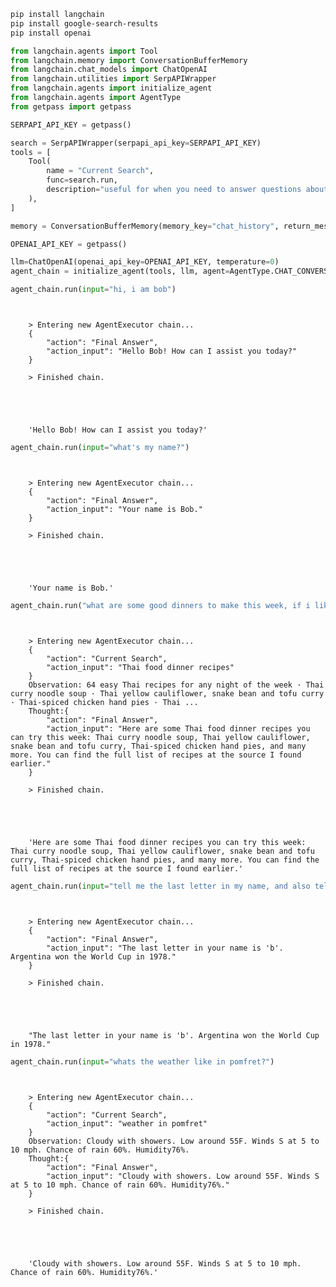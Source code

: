 ```bash
pip install langchain
pip install google-search-results
pip install openai
```


```python
from langchain.agents import Tool
from langchain.memory import ConversationBufferMemory
from langchain.chat_models import ChatOpenAI
from langchain.utilities import SerpAPIWrapper
from langchain.agents import initialize_agent
from langchain.agents import AgentType
from getpass import getpass
```


```python
SERPAPI_API_KEY = getpass()
```


```python
search = SerpAPIWrapper(serpapi_api_key=SERPAPI_API_KEY)
tools = [
    Tool(
        name = "Current Search",
        func=search.run,
        description="useful for when you need to answer questions about current events or the current state of the world. the input to this should be a single search term."
    ),
]
```


```python
memory = ConversationBufferMemory(memory_key="chat_history", return_messages=True)
```


```python
OPENAI_API_KEY = getpass()
```


```python
llm=ChatOpenAI(openai_api_key=OPENAI_API_KEY, temperature=0)
agent_chain = initialize_agent(tools, llm, agent=AgentType.CHAT_CONVERSATIONAL_REACT_DESCRIPTION, verbose=True, memory=memory)
```


```python
agent_chain.run(input="hi, i am bob")
```

<CodeOutputBlock lang="python">

```
    
    
    > Entering new AgentExecutor chain...
    {
        "action": "Final Answer",
        "action_input": "Hello Bob! How can I assist you today?"
    }
    
    > Finished chain.





    'Hello Bob! How can I assist you today?'
```

</CodeOutputBlock>


```python
agent_chain.run(input="what's my name?")
```

<CodeOutputBlock lang="python">

```
    
    
    > Entering new AgentExecutor chain...
    {
        "action": "Final Answer",
        "action_input": "Your name is Bob."
    }
    
    > Finished chain.





    'Your name is Bob.'
```

</CodeOutputBlock>


```python
agent_chain.run("what are some good dinners to make this week, if i like thai food?")
```

<CodeOutputBlock lang="python">

```
    
    
    > Entering new AgentExecutor chain...
    {
        "action": "Current Search",
        "action_input": "Thai food dinner recipes"
    }
    Observation: 64 easy Thai recipes for any night of the week · Thai curry noodle soup · Thai yellow cauliflower, snake bean and tofu curry · Thai-spiced chicken hand pies · Thai ...
    Thought:{
        "action": "Final Answer",
        "action_input": "Here are some Thai food dinner recipes you can try this week: Thai curry noodle soup, Thai yellow cauliflower, snake bean and tofu curry, Thai-spiced chicken hand pies, and many more. You can find the full list of recipes at the source I found earlier."
    }
    
    > Finished chain.





    'Here are some Thai food dinner recipes you can try this week: Thai curry noodle soup, Thai yellow cauliflower, snake bean and tofu curry, Thai-spiced chicken hand pies, and many more. You can find the full list of recipes at the source I found earlier.'
```

</CodeOutputBlock>


```python
agent_chain.run(input="tell me the last letter in my name, and also tell me who won the world cup in 1978?")
```

<CodeOutputBlock lang="python">

```
    
    
    > Entering new AgentExecutor chain...
    {
        "action": "Final Answer",
        "action_input": "The last letter in your name is 'b'. Argentina won the World Cup in 1978."
    }
    
    > Finished chain.





    "The last letter in your name is 'b'. Argentina won the World Cup in 1978."
```

</CodeOutputBlock>


```python
agent_chain.run(input="whats the weather like in pomfret?")
```

<CodeOutputBlock lang="python">

```
    
    
    > Entering new AgentExecutor chain...
    {
        "action": "Current Search",
        "action_input": "weather in pomfret"
    }
    Observation: Cloudy with showers. Low around 55F. Winds S at 5 to 10 mph. Chance of rain 60%. Humidity76%.
    Thought:{
        "action": "Final Answer",
        "action_input": "Cloudy with showers. Low around 55F. Winds S at 5 to 10 mph. Chance of rain 60%. Humidity76%."
    }
    
    > Finished chain.





    'Cloudy with showers. Low around 55F. Winds S at 5 to 10 mph. Chance of rain 60%. Humidity76%.'
```

</CodeOutputBlock>

